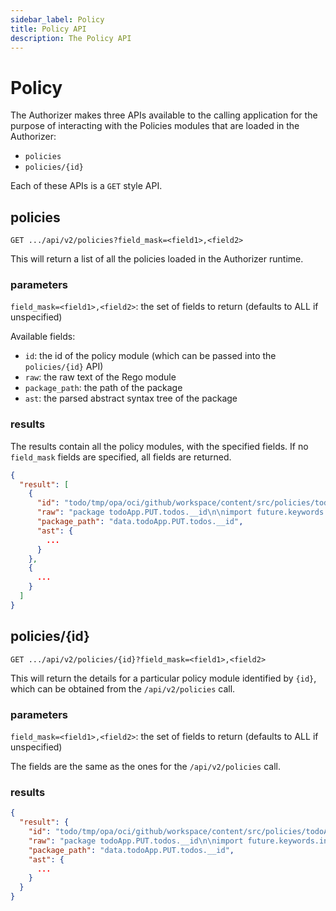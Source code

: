 ```yaml
---
sidebar_label: Policy
title: Policy API
description: The Policy API
---
```


# Policy

The Authorizer makes three APIs available to the calling application for the purpose of
interacting with the Policies modules that are loaded in the Authorizer:

- `policies`
- `policies/{id}`

Each of these APIs is a `GET` style API.

## policies

`GET .../api/v2/policies?field_mask=<field1>,<field2>`

This will return a list of all the policies loaded in the Authorizer runtime.

### parameters

`field_mask=<field1>,<field2>`: the set of fields to return (defaults to ALL if unspecified)

Available fields:
* `id`: the id of the policy module (which can be passed into the `policies/{id}` API)
* `raw`: the raw text of the Rego module
* `package_path`: the path of the package
* `ast`: the parsed abstract syntax tree of the package

### results

The results contain all the policy modules, with the specified fields. If no `field_mask` fields are specified, all fields are returned.

```json
{
  "result": [
    {
      "id": "todo/tmp/opa/oci/github/workspace/content/src/policies/todoApp.PUT.todos.__id.rego",
      "raw": "package todoApp.PUT.todos.__id\n\nimport future.keywords.in\nimport input.resource\nimport input.user\n\ndefault allowed = false\n\nallowed {\n\tuser.properties.roles[_] == \"editor\"\n\tuser.key == resource.ownerID\n}\n\nallowed {\n\tuser.properties.roles[_] == \"evil_genius\"\n}\n",
      "package_path": "data.todoApp.PUT.todos.__id",
      "ast": {
        ...
      }
    },
    {
      ...
    }
  ]
}
```

## policies/{id}

`GET .../api/v2/policies/{id}?field_mask=<field1>,<field2>`

This will return the details for a particular policy module identified by `{id}`, which can be obtained from the `/api/v2/policies` call.

### parameters

`field_mask=<field1>,<field2>`: the set of fields to return (defaults to ALL if unspecified)

The fields are the same as the ones for the `/api/v2/policies` call.

### results

```json
{
  "result": {
    "id": "todo/tmp/opa/oci/github/workspace/content/src/policies/todoApp.PUT.todos.__id.rego",
    "raw": "package todoApp.PUT.todos.__id\n\nimport future.keywords.in\nimport input.resource\nimport input.user\n\ndefault allowed = false\n\nallowed {\n\tuser.properties.roles[_] == \"editor\"\n\tuser.key == resource.ownerID\n}\n\nallowed {\n\tuser.properties.roles[_] == \"evil_genius\"\n}\n",
    "package_path": "data.todoApp.PUT.todos.__id",
    "ast": {
      ...
    }
  }
}
```

